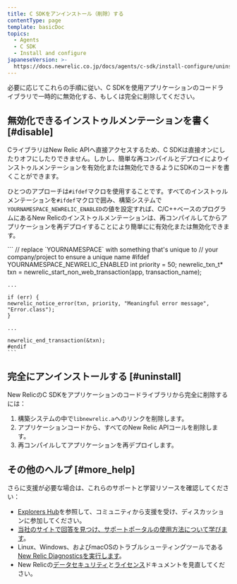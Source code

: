 ```yaml
---
title: C SDKをアンインストール（削除）する
contentType: page
template: basicDoc
topics:
  - Agents
  - C SDK
  - Install and configure
japaneseVersion: >-
  https://docs.newrelic.co.jp/docs/agents/c-sdk/install-configure/uninstall-remove-c-sdk
---
```


必要に応じてこれらの手順に従い、C SDKを使用アプリケーションのコードライブラリで一時的に無効化する、もしくは完全に削除してください。

## 無効化できるインストゥルメンテーションを書く [#disable]

CライブラリはNew Relic APIへ直接アクセスするため、C SDKは直接オンにしたりオフにしたりできません。しかし、簡単な再コンパイルとデプロイによりインストゥルメンテーションを有効化または無効化できるようにSDKのコードを書くことができます。

ひとつのアプローチは`#ifdef`マクロを使用することです。すべてのインストゥルメンテーションを`#ifdef`マクロで囲み、構築システムで`YOURNAMESPACE_NEWRELIC_ENABLED`の値を設定すれば、C/C++ベースのプログラムにあるNew Relicのインストゥルメンテーションは、再コンパイルしてからアプリケーションを再デプロイすることにより簡単にに有効化または無効化できます。

<CollapserGroup>
  <Collapser
    id="ifdef"
    title="#ifdefマクロを使用して、C SDKインストゥルメンテーションを無効化する"
  >
    ```
    // replace `YOURNAMESPACE` with something that's unique to
    // your company/project to ensure a unique name
    #ifdef YOURNAMESPACE_NEWRELIC_ENABLED
    int priority = 50;
    newrelic_txn_t* txn = newrelic_start_non_web_transaction(app, transaction_name);

    ...

    if (err) {
    newrelic_notice_error(txn, priority, "Meaningful error message", "Error.class");
    }

    ...

    newrelic_end_transaction(&txn);
    #endif
    ```
  </Collapser>
</CollapserGroup>

## 完全にアンインストールする [#uninstall]

New RelicのC SDKをアプリケーションのコードライブラリから完全に削除するには：

1. 構築システムの中で`libnewrelic.a`へのリンクを削除します。
2. アプリケーションコードから、すべてのNew Relic APIコールを削除します。
3. 再コンパイルしてアプリケーションを再デプロイします。

## その他のヘルプ [#more_help]

さらに支援が必要な場合は、これらのサポートと学習リソースを確認してください：

* [Explorers Hub](https://discuss.newrelic.com/)を参照して、コミュニティから支援を受け、ディスカッションに参加してください。
* [当社のサイトで回答を見つけ、サポートポータルの使用方法について学びます](/docs/using-new-relic/welcome-new-relic/get-started/find-help-use-support-portal)。
* Linux、Windows、およびmacOSのトラブルシューティングツールである[New Relic Diagnosticsを実行します](/docs/using-new-relic/cross-product-functions/troubleshooting/new-relic-diagnostics)。
* New Relicの[データセキュリティ](/docs/security)と[ライセンス](/docs/licenses)ドキュメントを見直してください。
